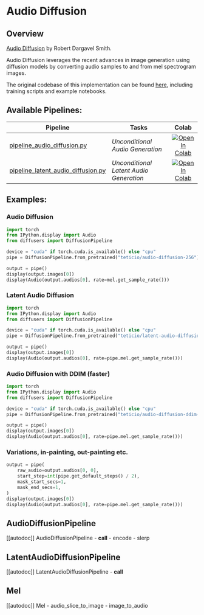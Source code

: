<!--Copyright 2022 The HuggingFace Team. All rights reserved.

Licensed under the Apache License, Version 2.0 (the "License"); you may not use this file except in compliance with
the License. You may obtain a copy of the License at

http://www.apache.org/licenses/LICENSE-2.0

Unless required by applicable law or agreed to in writing, software distributed under the License is distributed on
an "AS IS" BASIS, WITHOUT WARRANTIES OR CONDITIONS OF ANY KIND, either express or implied. See the License for the
specific language governing permissions and limitations under the License.
-->

# Audio Diffusion

## Overview

[Audio Diffusion](https://github.com/teticio/audio-diffusion) by Robert Dargavel Smith.

Audio Diffusion leverages the recent advances in image generation using diffusion models by converting audio samples to
and from mel spectrogram images.

The original codebase of this implementation can be found [here](https://github.com/teticio/audio-diffusion), including
training scripts and example notebooks.

## Available Pipelines:

| Pipeline | Tasks | Colab
|---|---|:---:|
| [pipeline_audio_diffusion.py](https://github.com/huggingface/diffusers/blob/main/src/diffusers/pipelines/audio_diffusion/pipeline_audio_diffusion.py) | *Unconditional Audio Generation* | [![Open In Colab](https://colab.research.google.com/assets/colab-badge.svg)](https://colab.research.google.com/github/teticio/audio-diffusion/blob/master/notebooks/audio_diffusion_pipeline.ipynb) |
| [pipeline_latent_audio_diffusion.py](https://github.com/huggingface/diffusers/blob/main/src/diffusers/pipelines/audio_diffusion/pipeline_latent_audio_diffusion.py) | *Unconditional Latent Audio Generation* | [![Open In Colab](https://colab.research.google.com/assets/colab-badge.svg)](https://colab.research.google.com/github/teticio/audio-diffusion/blob/master/notebooks/audio_diffusion_pipeline.ipynb) |


## Examples:

### Audio Diffusion

```python
import torch
from IPython.display import Audio
from diffusers import DiffusionPipeline

device = "cuda" if torch.cuda.is_available() else "cpu"
pipe = DiffusionPipeline.from_pretrained("teticio/audio-diffusion-256").to(device)

output = pipe()
display(output.images[0])
display(Audio(output.audios[0], rate=mel.get_sample_rate()))
```

### Latent Audio Diffusion

```python
import torch
from IPython.display import Audio
from diffusers import DiffusionPipeline

device = "cuda" if torch.cuda.is_available() else "cpu"
pipe = DiffusionPipeline.from_pretrained("teticio/latent-audio-diffusion-256").to(device)

output = pipe()
display(output.images[0])
display(Audio(output.audios[0], rate=pipe.mel.get_sample_rate()))
```

### Audio Diffusion with DDIM (faster)

```python
import torch
from IPython.display import Audio
from diffusers import DiffusionPipeline

device = "cuda" if torch.cuda.is_available() else "cpu"
pipe = DiffusionPipeline.from_pretrained("teticio/audio-diffusion-ddim-256").to(device)

output = pipe()
display(output.images[0])
display(Audio(output.audios[0], rate=pipe.mel.get_sample_rate()))
```

### Variations, in-painting, out-painting etc.

```python
output = pipe(
    raw_audio=output.audios[0, 0],
    start_step=int(pipe.get_default_steps() / 2),
    mask_start_secs=1,
    mask_end_secs=1,
)
display(output.images[0])
display(Audio(output.audios[0], rate=pipe.mel.get_sample_rate()))
```

## AudioDiffusionPipeline
[[autodoc]] AudioDiffusionPipeline
    - __call__
    - encode
    - slerp


## LatentAudioDiffusionPipeline
[[autodoc]] LatentAudioDiffusionPipeline
    - __call__


## Mel
[[autodoc]] Mel
    - audio_slice_to_image
    - image_to_audio
